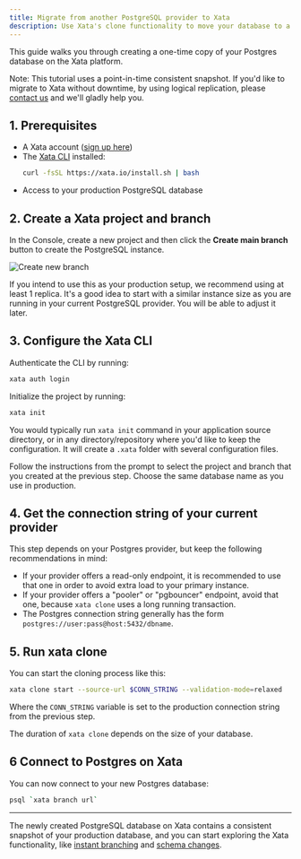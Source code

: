```yaml
---
title: Migrate from another PostgreSQL provider to Xata
description: Use Xata's clone functionality to move your database to a Xata instance.
---
```


This guide walks you through creating a one-time copy of your Postgres database on the Xata platform.

Note: This tutorial uses a point-in-time consistent snapshot. If you'd like to migrate to Xata without downtime, by using logical replication, please [contact us](mailto:support@xata.io) and we'll gladly help you.

## 1. Prerequisites 

- A Xata account ([sign up here](https://console.xata.io))
- The [Xata CLI](/cli) installed:
  ```bash
  curl -fsSL https://xata.io/install.sh | bash
  ```
- Access to your production PostgreSQL database

## 2. Create a Xata project and branch

In the Console, create a new project and then click the **Create main branch** button to create the PostgreSQL instance.

![Create new branch](assets/images/create-new-branch.png)

If you intend to use this as your production setup, we recommend using at least 1 replica. It's a good idea to start with a similar instance size as you are running in your current PostgreSQL provider. You will be able to adjust it later.

## 3. Configure the Xata CLI

Authenticate the CLI by running:

```sh
xata auth login
```

Initialize the project by running:

```sh
xata init
```

You would typically run `xata init` command in your application source directory, or in any directory/repository where you'd like to keep the configuration. It will create a `.xata` folder with several configuration files.

Follow the instructions from the prompt to select the project and branch that you created at the previous step. Choose the same database name as you use in production.

## 4. Get the connection string of your current provider

This step depends on your Postgres provider, but keep the following recommendations in mind:

- If your provider offers a read-only endpoint, it is recommended to use that one in order to avoid extra load to your primary instance.
- If your provider offers a "pooler" or "pgbouncer" endpoint, avoid that one, because `xata clone` uses a long running transaction.
- The Postgres connection string generally has the form `postgres://user:pass@host:5432/dbname`.

## 5. Run xata clone

You can start the cloning process like this:

```sh
xata clone start --source-url $CONN_STRING --validation-mode=relaxed
```

Where the `CONN_STRING` variable is set to the production connection string from the previous step.

The duration of `xata clone` depends on the size of your database. 

## 6 Connect to Postgres on Xata

You can now connect to your new Postgres database:

```sh
psql `xata branch url`
```

--- 

The newly created PostgreSQL database on Xata contains a consistent snapshot of your production database, and you can start exploring the Xata functionality, like [instant branching](/core-concepts/branching) and [schema changes](/core-concepts/schema-changes).
